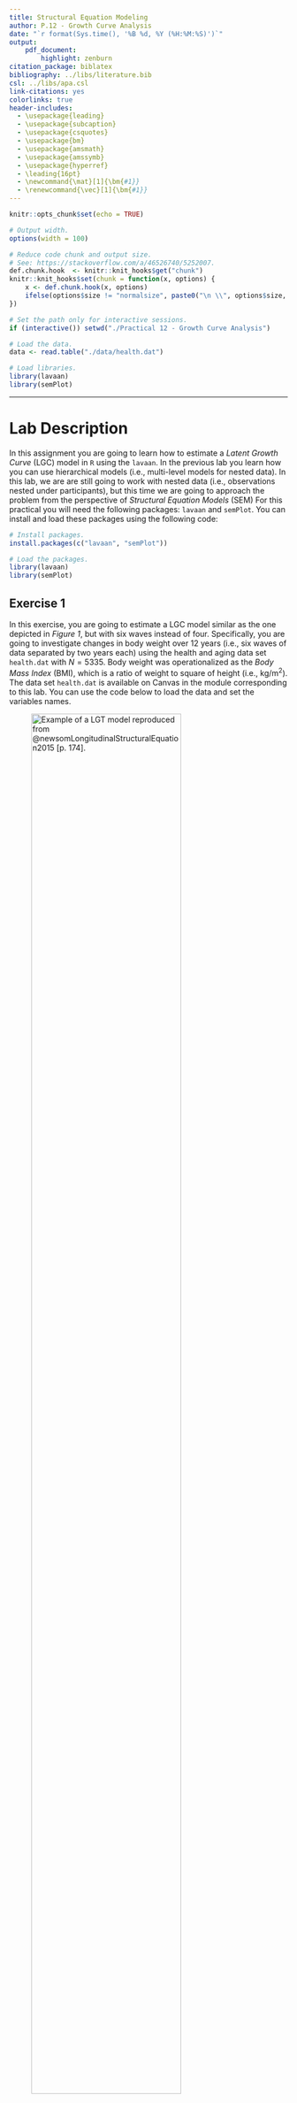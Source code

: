 ```yaml
---
title: Structural Equation Modeling
author: P.12 - Growth Curve Analysis
date: "`r format(Sys.time(), '%B %d, %Y (%H:%M:%S)')`"
output:
    pdf_document:
        highlight: zenburn
citation_package: biblatex
bibliography: ../libs/literature.bib
csl: ../libs/apa.csl
link-citations: yes
colorlinks: true
header-includes:
  - \usepackage{leading}
  - \usepackage{subcaption}
  - \usepackage{csquotes}
  - \usepackage{bm}
  - \usepackage{amsmath}
  - \usepackage{amssymb}
  - \usepackage{hyperref}
  - \leading{16pt}
  - \newcommand{\mat}[1]{\bm{#1}}
  - \renewcommand{\vec}[1]{\bm{#1}}
---
```


```r
knitr::opts_chunk$set(echo = TRUE)

# Output width.
options(width = 100)

# Reduce code chunk and output size.
# See: https://stackoverflow.com/a/46526740/5252007.
def.chunk.hook  <- knitr::knit_hooks$get("chunk")
knitr::knit_hooks$set(chunk = function(x, options) {
    x <- def.chunk.hook(x, options)
    ifelse(options$size != "normalsize", paste0("\n \\", options$size, "\n\n", x, "\n\n \\normalsize"), x)
})

# Set the path only for interactive sessions.
if (interactive()) setwd("./Practical 12 - Growth Curve Analysis")

# Load the data.
data <- read.table("./data/health.dat")

# Load libraries.
library(lavaan)
library(semPlot)
```

---

# Lab Description

In this assignment you are going to learn how to estimate a *Latent Growth
Curve* (LGC) model in `R` using the `lavaan`. In the previous lab you learn how
you can use hierarchical models (i.e., multi-level models for nested data). In
this lab, we are are still going to work with nested data (i.e., observations
nested under participants), but this time we are going to approach the problem
from the perspective of *Structural Equation Models* (SEM) For this practical
you will need the following packages: `lavaan` and `semPlot`. You can install
and load these packages using the following code:

```r
# Install packages.
install.packages(c("lavaan", "semPlot"))

# Load the packages.
library(lavaan)
library(semPlot)
```

## Exercise 1

In this exercise, you are going to estimate a LGC model similar as the one
depicted in *Figure 1*, but with six waves instead of four. Specifically, you
are going to investigate changes in body weight over $12$ years (i.e., six waves
of data separated by two years each) using the health and aging data set
`health.dat` with $N = 5335$. Body weight was operationalized as the *Body Mass
Index* (BMI), which is a ratio of weight to square of height (i.e., $\text{kg} /
\text{m}^2$). The data set `health.dat` is available on Canvas in the module
corresponding to this lab. You can use the code below to load the data and set
the variables names.

![Example of a LGT model reproduced from @newsomLongitudinalStructuralEquation2015 [p. 174].](./assets/ex_1_figure_1.png){width=80%}

Set the working directory to the location where your data file has been
downloaded and load the data.

```r
# For example.
setwd("/Users/mihai/Downloads")

# Load data.
data <- read.table("health.dat")

# Inspect the data.
View(data)
```

Set the variable names.

```r
# Variable names.
variable_names_ex_1 = c(
    "age", "srh1", "srh2", "srh3", "srh4", "srh5", "srh6", "bmi1",
    "bmi2", "bmi3", "bmi4", "bmi5", "bmi6", "cesdna1", "cesdpa1", "cesdso1",
    "cesdna2", "cesdpa2", "cesdso2", "cesdna3", "cesdpa3", "cesdso3",
    "cesdna4", "cesdpa4", "cesdso4", "cesdna5", "cesdpa5", "cesdso5",
    "cesdna6", "cesdpa6", "cesdso6", "diab1", "diab2", "diab3 ", "diab4", "diab5", "diab6"
)

# Set the names.
names(data) <- variable_names_ex_1
```

List the variables.

```r
# List variables.
str(data)
```

Specify which fit measures we are interested in:

```r
# Fit indices to print.
fit_indices <- c("chisq", "df", "pvalue", "cfi", "tli", "rmsea", "rmsea.pvalue", "srmr")
```

a. Estimate a *LGC* model in which you set each intercept factor loading equal
   to $1$ and the slope factor loadings equal to $0$, $1$, $2$, $3$, $4$, and
   $5$. Do not include correlated measurement residuals in this model. Evaluate
   the fit of this model, and interpret the mean of the latent intercept and
   mean of the latent slope.

*It is important to note that instead of functions `sem` and `cfa`, this time we
use the function **`growth`** for fitting the models.*

```r
# Model syntax.
model_ex_1_a <- "
    # Latent intercept variable.
    int =~ 1 * bmi1 + 1 * bmi2 + 1 * bmi3 + 1 * bmi4 + 1 * bmi5 + 1 * bmi6

    # Latent slope variable.
    slp =~ 0 * bmi1 + 1 * bmi2 + 2 * bmi3 + 3 * bmi4 + 4 * bmi5 + 5 * bmi6

    # Latent variances and covariances.
    int ~~ int
    slp ~~ slp
    int ~~ slp
"

# Fit model.
model_ex_1_a_fit <- growth(model_ex_1_a, data = data)

# Visualize the model.
semPaths(model_ex_1_a_fit, what = "paths", whatLabels = "std")

# Model summary.
summary(model_ex_1_a_fit, standardized = TRUE, rsquare = TRUE)

# Fit measures.
fitMeasures(model_ex_1_a_fit, fit.measures = fit_indices)
```

b. Re-estimate the model from point *(a)*, but now add auto-correlations among
   adjacent time points of the measurement residuals (e.g., $\varepsilon_1$ with
   $\varepsilon_2$, $\varepsilon_2$ with $\varepsilon_3$, and so on). Evaluate
   the fit of this model and test its fit against the more restricted model
   estimated at point *(a)*.

We can add the adjacent correlated residuals as follows:

```r
# Model syntax.
model_ex_1_b <- "
    # Latent intercept variable.
    int =~ 1 * bmi1 + 1 * bmi2 + 1 * bmi3 + 1 * bmi4 + 1 * bmi5 + 1 * bmi6

    # Latent slope variable.
    slp =~ 0 * bmi1 + 1 * bmi2 + 2 * bmi3 + 3 * bmi4 + 4 * bmi5 + 5 * bmi6

    # Latent variances and covariances.
    int ~~ int
    slp ~~ slp
    int ~~ slp

    # Adjacent correlated residuals.
    bmi1 ~~ bmi2
    bmi2 ~~ bmi3
    bmi3 ~~ bmi4
    bmi4 ~~ bmi5
    bmi5 ~~ bmi6
"

# Fit model.
model_ex_1_b_fit <- growth(model_ex_1_b, data = data)

# Visualize the model.
semPaths(model_ex_1_b_fit, what = "paths", whatLabels = "std")

# Model summary.
summary(model_ex_1_b_fit, standardized = TRUE, rsquare = TRUE)

# Fit measures.
fitMeasures(model_ex_1_b_fit, fit.measures = fit_indices)
```

To compare the fit of `model_ex_1_b` to `model_ex_1_a` we can take a look at the
fit measures and also perform a *Likelihood Ratio Test* (LRT).

```r
# Put all fit measures in a data frame or convenience.
fit_measures_ex_1 <- data.frame(
    model_ex_1_a = fitMeasures(model_ex_1_a_fit, fit.measures = fit_indices),
    model_ex_1_b = fitMeasures(model_ex_1_b_fit, fit.measures = fit_indices)
)

# Print all fit measures rounded to four decimals.
round(fit_measures_ex_1, 4)

# Perform the LRT.
anova(model_ex_1_a_fit, model_ex_1_b_fit)
```

c. In the model estimated at point *(b)*, inspect the estimate for the
   covariance between the latent intercept and the latent slope. Provide a
   substantive interpretation for this value.

We can use the function `parTable` to list all parameters.

```r
# List parameters.
lavaan::parTable(model_ex_1_b_fit)
```

In our case, the parameter of interest is located at row $15$.

```r
lavaan::parTable(model_ex_1_b_fit)[15, ]
```

We obtained a covariance between the latent intercept and slope variables of
$.15$, with a $SE = 0.042$.

d. Estimate a model that assumes homogeneity of variance of the measurement
   residuals. In this model, remove the correlated measurement residuals so you
   can test this model against the unconstrained model that was estimated at
   point *(a)*. What can you conclude from the comparison of both models, and
   from the model that included the auto-correlations between error terms?

To assume homogeneity of variance for the measurement residuals, we need to
constrain the residuals to be equal across measurement occasions.

```r
# Model syntax.
model_ex_1_d <- "
    # Latent intercept variable.
    int =~ 1 * bmi1 + 1 * bmi2 + 1 * bmi3 + 1 * bmi4 + 1 * bmi5 + 1 * bmi6

    # Latent slope variable.
    slp =~ 0 * bmi1 + 1 * bmi2 + 2 * bmi3 + 3 * bmi4 + 4 * bmi5 + 5 * bmi6

    # Latent variances and covariances.
    int ~~ int
    slp ~~ slp
    int ~~ slp

    # Constrained residuals.
    bmi1 ~~ a * bmi1
    bmi2 ~~ a * bmi2
    bmi3 ~~ a * bmi3
    bmi4 ~~ a * bmi4
    bmi5 ~~ a * bmi5
    bmi6 ~~ a * bmi6
"

# Fit model.
model_ex_1_d_fit <- growth(model_ex_1_d, data = data)

# Visualize the model.
semPaths(model_ex_1_d_fit, what = "paths", whatLabels = "std")

# Model summary.
summary(model_ex_1_d_fit, standardized = TRUE, rsquare = TRUE)

# Fit measures.
fitMeasures(model_ex_1_d_fit, fit.measures = fit_indices)
```

To compare the fit of `model_ex_1_d` to `model_ex_1_a` we can take a look at the
fit measures and also perform a *Likelihood Ratio Test* (LRT).

```r
# Put all fit measures in a data frame or convenience.
fit_measures_ex_1 <- cbind(
    fit_measures_ex_1,
    model_ex_1_d = fitMeasures(model_ex_1_d_fit, fit.measures = fit_indices)
)

# Print all fit measures rounded to four decimals.
round(fit_measures_ex_1, 4)

# Perform the LRT.
anova(model_ex_1_a_fit, model_ex_1_d_fit)
```

For a nuanced explanation, see *Figure 2* that shows the explanation provided by
@newsomLongitudinalStructuralEquation2015 [p. 183] under section *Example 7.1.
Growth Curve Model with Observed Variables*.

\begin{figure}[ht]
    \fbox{\includegraphics[width=0.5\linewidth]{./assets/ex_1_figure_2a.pdf}}
    \fbox{\includegraphics[width=0.5\linewidth]{./assets/ex_1_figure_2b.pdf}}
    \caption{Explanation for \textit{Exercise 1}.}
    \label{fig2}
\end{figure}

\newpage

## Exercise 2

In this exercise you are going to keep using the `health.dat` and extend the
model from *Exercise 1* with a time-invariant covariate, namely the age of the
participants.

a. Compute a new variable `age_c` which is the grand mean centered age of
   the participants.

    - *Tip.* You can obtain the sample mean using `mean(data$age)`.

To create `age_c`, we need to subtract the grand mean from the `age` variable.

```r
# Create the centered age variable.
data$age_c <- data$age - mean(data$age)
```

b. Estimate the conditional *LGC* model of *BMI* by regressing the latent
   intercept and the latent slope on `age_c`.

```r
# Model syntax.
model_ex_2_b <- "
    # Latent intercept variable.
    int =~ 1 * bmi1 + 1 * bmi2 + 1 * bmi3 + 1 * bmi4 + 1 * bmi5 + 1 * bmi6

    # Latent slope variable.
    slp =~ 0 * bmi1 + 1 * bmi2 + 2 * bmi3 + 3 * bmi4 + 4 * bmi5 + 5 * bmi6

    # Latent variances and covariances.
    int ~~ int
    slp ~~ slp
    int ~~ slp

    # Regression equations.
    int + slp ~ age_c
"

# Fit model.
model_ex_2_b_fit <- growth(model_ex_2_b, data = data)

# Visualize the model.
semPaths(model_ex_2_b_fit, what = "paths", whatLabels = "std")

# Model summary.
summary(model_ex_2_b_fit, standardized = TRUE, rsquare = TRUE)

# Fit measures.
fitMeasures(model_ex_2_b_fit, fit.measures = fit_indices)
```

c. Evaluate the fit of this model, and the effect of `age_c` on the latent
   intercept and latent slope.

```r
# Fit measures.
fitMeasures(model_ex_2_b_fit, fit.measures = fit_indices)
```

d. Compute a new binary age variable called `age_b` for implementing the *MIMIC*
   approach discussed during *Lecture 8*, using the following `R` code:

First we compute the binary variable.

```r
data$age_b <- ifelse(data$age <= 65, 0, 1)
```

e. Estimate the *MIMIC* model by regressing the intercept and the slope factors
   on the binary age variable. Interpret the effects of the binary age variable.

Now we can implement the *MIMIC* approach. Note that the only thing that changes
is that in our regression equations we now use the binary variable `age_b`
instead of the mean-centered variable `age_c`.

```r
# Model syntax.
model_ex_2_e <- "
    # Latent intercept variable.
    int =~ 1 * bmi1 + 1 * bmi2 + 1 * bmi3 + 1 * bmi4 + 1 * bmi5 + 1 * bmi6

    # Latent slope variable.
    slp =~ 0 * bmi1 + 1 * bmi2 + 2 * bmi3 + 3 * bmi4 + 4 * bmi5 + 5 * bmi6

    # Latent variances and covariances.
    int ~~ int
    slp ~~ slp
    int ~~ slp

    # Regression equations.
    int + slp ~ age_b
"

# Fit model.
model_ex_2_e_fit <- growth(model_ex_2_e, data = data)

# Visualize the model.
semPaths(model_ex_2_e_fit, what = "paths", whatLabels = "std")

# Model summary.
summary(model_ex_2_e_fit, standardized = TRUE, rsquare = TRUE)

# Fit measures.
fitMeasures(model_ex_2_e_fit, fit.measures = fit_indices)
```

f. Test the same hypothesis of age differences in trajectories, using the
   multi-group approach and comparing those under $65$ to those aged $65$ and
   older.

For this model, the intercept and slope factor variances were constrained to be
equal in both age groups. The constraints are placed to obtain a more stable
estimate of the variances in $> 65$ group (i.e., which had a small sample size),
and to provide more comparable results to the *MIMIC* modeling approach. The
variance constraints did not significantly degrade the fit of the model, so
these appeared to be empirically justifiable assumptions.

First, we fit a model (i.e., `model_ex_1_a`) where we constrain the latent
variable variances to be equal across the age groups. We can use the `group` and
`group.equal` arguments in `lavaan` to do so. Note that we do not yet constrain
the means of the slope latent variable yet.

```r
model_ex_2_f <- "
    # Latent intercept variable.
    int =~ 1 * bmi1 + 1 * bmi2 + 1 * bmi3 + 1 * bmi4 + 1 * bmi5 + 1 * bmi6

    # Latent slope variable.
    slp =~ 0 * bmi1 + 1 * bmi2 + 2 * bmi3 + 3 * bmi4 + 4 * bmi5 + 5 * bmi6

    # Latent variances and covariances.
    int ~~ int
    slp ~~ slp
    int ~~ slp
"

# Fit model.
model_ex_2_f_fit <- growth(model_ex_2_f, data = data, group = "age_b", group.equal = "lv.variances")

# Visualize the model.
semPaths(model_ex_2_f_fit, what = "paths", whatLabels = "std")

# Model summary.
summary(model_ex_2_f_fit, standardized = TRUE, rsquare = TRUE)

# Fit measures.
fitMeasures(model_ex_2_f_fit, fit.measures = fit_indices)
```

Now, on top of the variance constraints, we also constrain the intercept of the
slope latent variable to be equal across groups. Note that since we use the
`group` argument in `lavaan`, this time we have to specify the constraints in
the form of a vector (i.e., `c(a, a)`, which means that both the $< 65$ and
$> 65$ age groups will be applied the same label `a` for the latent slope
variable intercept).

```r
model_ex_2_f_slp_con <- "
    # Latent intercept variable.
    int =~ 1 * bmi1 + 1 * bmi2 + 1 * bmi3 + 1 * bmi4 + 1 * bmi5 + 1 * bmi6

    # Latent slope variable.
    slp =~ 0 * bmi1 + 1 * bmi2 + 2 * bmi3 + 3 * bmi4 + 4 * bmi5 + 5 * bmi6

    # Latent variances and covariances.
    int ~~ int
    slp ~~ slp
    int ~~ slp

    # Intercept constraint.
    slp ~ c(a, a) * 1
"

# Fit model.
model_ex_2_f_slp_con_fit <- growth(model_ex_2_f_slp_con, data = data, group = "age_b", group.equal = "lv.variances")

# Visualize the model.
semPaths(model_ex_2_f_slp_con_fit, what = "paths", whatLabels = "std")

# Model summary.
summary(model_ex_2_f_slp_con_fit, standardized = TRUE, rsquare = TRUE)

# Fit measures.
fitMeasures(model_ex_2_f_slp_con_fit, fit.measures = fit_indices)
```

We can now compare the fit of the two models (i.e., `model_ex_2_f` and
`model_ex_2_f_slp_con`) and also perform a *LRT*.

```r
# Put all fit measures in a data frame or convenience.
fit_measures_ex_2_f <- data.frame(
    model_ex_2_f = fitMeasures(model_ex_2_f_fit, fit.measures = fit_indices),
    model_ex_2_f_slp_con = fitMeasures(model_ex_2_f_slp_con_fit, fit.measures = fit_indices)
)

# Print all fit measures rounded to four decimals.
round(fit_measures_ex_2_f, 4)

# Perform the LRT.
anova(model_ex_2_f_fit, model_ex_2_f_slp_con_fit)
```

\newpage

# References
